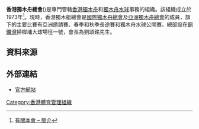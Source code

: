 {{Infobox Organization
|name = 香港獨木舟總會<br>Hong Kong Canoe Union
|image_border =
|size =
|caption = 
|motto =
|type = 體育組織
|formation = 1973年
|headquarters = {{flagicon|HKG}} 銅鑼灣掃桿埔大球場徑一號[[奧運大樓|奧運大樓]]
|membership = 
|leader_title = 會長
|leader_name = 劉頌銘先生
|website = [http://www.hkcucanoe.com.hk/ 香港獨木舟總會]
}}

'''香港獨木舟總會'''({{lang|en|Hong Kong Canoe Union}})是專門管轄[[香港|香港]][[獨木舟|獨木舟]]和[[獨木舟水球|獨木舟水球]]事務的組織。該組織成立於1973年<ref>[http://www.hkcucanoe.com.hk/?page_id=621 有關本會 – 簡介]</ref>。現時，香港獨木艇總會是[[國際輕艇總會|國際獨木舟總會]]及[[亞洲獨木舟總會|亞洲獨木舟總會]]的成員，旗下的主要比賽有亞洲邀請賽、春季和秋季長途賽和獨木舟水球公開賽。總部設在[[銅鑼灣|銅鑼灣]]掃桿埔大球場徑一號，會長為劉頌銘先生。

== 資料來源 ==
{{reflist}}

==外部連結==
* [http://www.hkcucanoe.com.hk/ 官方網站]

{{香港體育總會}}

[[Category:香港體育管理組織|Category:香港體育管理組織]]